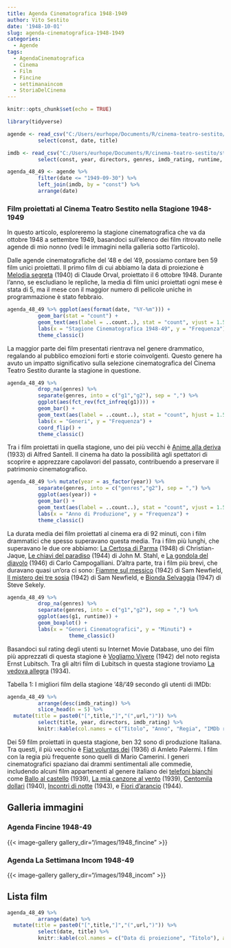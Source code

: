```yaml
---
title: Agenda Cinematografica 1948-1949
author: Vito Sestito
date: '1948-10-01'
slug: agenda-cinematografica-1948-1949
categories:
  - Agende
tags:
  - AgendaCinematografica
  - Cinema
  - Film
  - Fincine
  - settimanaincom
  - StoriaDelCinema
---
```

```r
knitr::opts_chunk$set(echo = TRUE)

library(tidyverse)

agende <- read_csv("C:/Users/eurhope/Documents/R/cinema-teatro-sestito/static/data/programmazione_agende.csv") %>%
          select(const, date, title)

imdb <- read_csv("C:/Users/eurhope/Documents/R/cinema-teatro-sestito/static/data/programmazione_imdb.csv") %>%
          select(const, year, directors, genres, imdb_rating, runtime, url)

agenda_48_49 <- agende %>%
          filter(date <= "1949-09-30") %>%
          left_join(imdb, by = "const") %>%
          arrange(date)
```
### Film proiettati al Cinema Teatro Sestito nella Stagione 1948-1949

In questo articolo, esploreremo la stagione cinematografica che va da ottobre 1948 a settembre 1949, basandoci sull'elenco dei film ritrovato nelle agende di mio nonno (vedi le immagini nella galleria sotto l'articolo).

Dalle agende cinematografiche del ‘48 e del ‘49, possiamo contare ben 59 film unici proiettati. Il primo film di cui abbiamo la data di proiezione è [Melodia segreta](https://www.imdb.com/title/tt0191305/) (1940) di Claude Orval, proiettato il 6 ottobre 1948. Durante l'anno, se escludiano le repliche, la media di film unici proiettati ogni mese è stata di 5, ma il mese con il maggior numero di pellicole uniche in programmazione è stato febbraio.


```r
agenda_48_49 %>% ggplot(aes(format(date, "%Y-%m"))) +
          geom_bar(stat = "count") +
          geom_text(aes(label = ..count..), stat = "count", vjust = 1.5, colour = "white") +
          labs(x = "Stagione Cinematografica 1948-49", y = "Frequenza") +
          theme_classic()

```

La maggior parte dei film presentati rientrava nel genere drammatico, regalando al pubblico emozioni forti e storie coinvolgenti. Questo genere ha avuto un impatto significativo sulla selezione cinematografica del Cinema Teatro Sestito durante la stagione in questione.

```r
agenda_48_49 %>%
          drop_na(genres) %>%
          separate(genres, into = c("g1","g2"), sep = ",") %>%
          ggplot(aes(fct_rev(fct_infreq(g1)))) +
          geom_bar() +
          geom_text(aes(label = ..count..), stat = "count", hjust = 1.5, colour = "white") +
          labs(x = "Generi", y = "Frequenza") +
          coord_flip() +
          theme_classic()
```

Tra i film proiettati in quella stagione, uno dei più vecchi è [Anime alla deriva](https://www.imdb.com/title/tt0023826/) (1933) di Alfred Santell. Il cinema ha dato la possibilità agli spettatori di scoprire e apprezzare capolavori del passato, contribuendo a preservare il patrimonio cinematografico.

```r
agenda_48_49 %>% mutate(year = as_factor(year)) %>%
          separate(genres, into = c("genres","g2"), sep = ",") %>%
          ggplot(aes(year)) +
          geom_bar() +
          geom_text(aes(label = ..count..), stat = "count", vjust = 1.5, colour = "white") +
          labs(x = "Anno di Produzione", y = "Frequenza") +
          theme_classic()
```

La durata media dei film proiettati al cinema era di 92 minuti, con i film drammatici che spesso superavano questa media. Tra i film più lunghi, che superavano le due ore abbiamo: [La Certosa di Parma](https://www.imdb.com/title/tt0040223/) (1948) di Christian-Jaque, [Le chiavi del paradiso](https://www.imdb.com/title/tt0036983/) (1944) di John M. Stahl, e [La gondola del diavolo](https://www.imdb.com/title/tt0038570/) (1946) di Carlo Campogalliani. D'altra parte, tra i film più brevi, che duravano quasi un'ora ci sono: [Fiamme sul messico](https://www.imdb.com/title/tt0034993/) (1942) di Sam Newfield, [Il mistero dei tre sosia](https://www.imdb.com/title/tt0033390/) (1942) di Sam Newfield, e [Bionda Selvaggia](https://www.imdb.com/title/tt0039198/) (1947) di Steve Sekely.

```r
agenda_48_49 %>% 
          drop_na(genres) %>%
          separate(genres, into = c("g1","g2"), sep = ",") %>%
          ggplot(aes(g1, runtime)) +
          geom_boxplot() +
          labs(x = "Generi Cinematografici", y = "Minuti") +
                    theme_classic()
```

Basandoci sul rating degli utenti su Internet Movie Database, uno dei film più apprezzati di questa stagione è [Vogliamo Vivere](https://www.imdb.com/title/tt0035446/) (1942) del noto regista Ernst Lubitsch. Tra gli altri film di Lubitsch in questa stagione troviamo [La vedova allegra](https://www.imdb.com/title/tt0025493/) (1934).

Tabella 1: I migliori film della stagione '48/'49 secondo gli utenti di IMDb:
```r
agenda_48_49 %>%
          arrange(desc(imdb_rating)) %>%
          slice_head(n = 5) %>%
  mutate(title = paste0("[",title,"]","(",url,")")) %>%
          select(title, year, directors, imdb_rating) %>%
          knitr::kable(col.names = c("Titolo", "Anno", "Regia", "IMDb rating"), align = c("l", "l", "l", "r"))
```

Dei 59 film proiettati in questa stagione, ben 32 sono di produzione Italiana. Tra questi, il più vecchio è [Fiat voluntas dei](https://www.imdb.com/title/tt0026348/) (1936) di Amleto Palermi. I film con la regia più frequente sono quelli di Mario Camerini. I generi cinematografici spaziano dai drammi sentimentali alle commedie, includendo alcuni film appartenenti al genere italiano dei [telefoni bianchi](https://it.wikipedia.org/wiki/Cinema_dei_telefoni_bianchi) come [Ballo al castello](https://www.imdb.com/title/tt0031075/) (1939), [La mia canzone al vento](https://www.imdb.com/title/tt0031642/) (1939), [Centomila dollari](https://www.imdb.com/title/tt0031146/) (1940), [Incontri di notte](https://www.imdb.com/title/tt0034894/) (1943), e [Fiori d'arancio](https://www.imdb.com/title/tt0036826/) (1944).

## Galleria immagini

### Agenda Fincine 1948-49
{{< image-gallery gallery_dir="/images/1948_fincine" >}}

### Agenda La Settimana Incom 1948-49
{{< image-gallery gallery_dir="/images/1948_incom" >}}

## Lista film
```r
agenda_48_49 %>%
          arrange(date) %>%
  mutate(title = paste0("[",title,"]","(",url,")")) %>%
          select(date, title) %>%
          knitr::kable(col.names = c("Data di proiezione", "Titolo"), align = c("l", "l"))
```